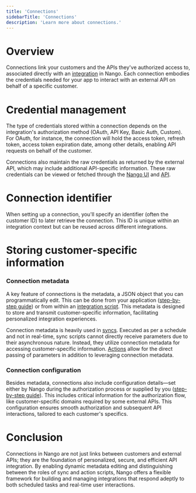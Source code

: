 ```yaml
---
title: 'Connections'
sidebarTitle: 'Connections'
description: 'Learn more about connections.'
---
```


# Overview
Connections link your customers and the APIs they've authorized access to, associated directly with an [integration](understand/concepts/integrations) in Nango. Each connection embodies the credentials needed for your app to interact with an external API on behalf of a specific customer.

# Credential management
The type of credentials stored within a connection depends on the integration's authorization method (OAuth, API Key, Basic Auth, Custom). For OAuth, for instance, the connection will hold the access token, refresh token, access token expiration date, among other details, enabling API requests on behalf of the customer.

Connections also maintain the raw credentials as returned by the external API, which may include additional API-specific information. These raw credentials can be viewed or fetched through the [Nango UI](understand/concepts/ui) and [API](reference/overview).

# Connection identifier
When setting up a connection, you'll specify an identifier (often the customer ID) to later retrieve the connection. This ID is unique within an integration context but can be reused across different integrations.

# Storing customer-specific information

### Connection metadata

A key feature of connections is the metadata, a JSON object that you can programmatically edit. This can be done from your application ([step-by-step guide](integrate/guides/advanced/store-customer-specific-data)) or from within an [integration script](/understand/concepts/scripts). This metadata is designed to store and transmit customer-specific information, facilitating personalized integration experiences.

Connection metadata is heavily used in [syncs](understand/concepts/syncs). Executed as per a schedule and not in real-time, sync scripts cannot directly receive parameters due to their asynchronous nature. Instead, they utilize connection metadata for accessing customer-specific information. [Actions](understand/concepts/actions) allow for the direct passing of parameters in addition to leveraging connection metadata.

### Connection configuration

Besides metadata, connections also include configuration details—set either by Nango during the authorization process or supplied by you ([step-by-step guide](integrate/guides/authorize-an-api#apis-requiring-connection-specific-configuration-for-authorization)). This includes critical information for the authorization flow, like customer-specific domains required by some external APIs. This configuration ensures smooth authorization and subsequent API interactions, tailored to each customer's specifics.

# Conclusion
Connections in Nango are not just links between customers and external APIs; they are the foundation of personalized, secure, and efficient API integration. By enabling dynamic metadata editing and distinguishing between the roles of sync and action scripts, Nango offers a flexible framework for building and managing integrations that respond adeptly to both scheduled tasks and real-time user interactions.